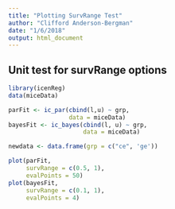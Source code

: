 ```yaml
---
title: "Plotting SurvRange Test"
author: "Clifford Anderson-Bergman"
date: "1/6/2018"
output: html_document
---
```


## Unit test for survRange options
```r
library(icenReg)
data(miceData)

parFit <- ic_par(cbind(l,u) ~ grp, 
                 data = miceData)
bayesFit <- ic_bayes(cbind(l, u) ~ grp, 
                     data = miceData)

newdata <- data.frame(grp = c("ce", 'ge'))

plot(parFit, 
     survRange = c(0.5, 1), 
     evalPoints = 50)
plot(bayesFit, 
     survRange = c(0.1, 1), 
     evalPoints = 4)
```